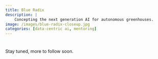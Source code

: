 ```yaml
---
title: Blue Radix
description: |
    Concepting the next generation AI for autonomous greenhouses.
image: /images/blue-radix-closeup.jpg
categories: [data-centric ai, mentoring]
---
```


#

Stay tuned, more to follow soon.